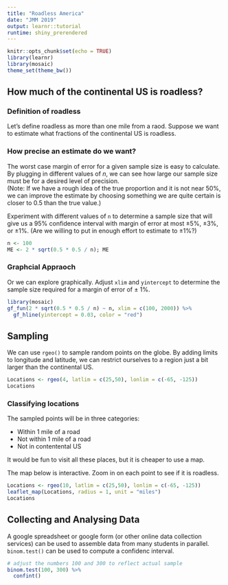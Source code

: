 ```yaml
---
title: "Roadless America"
date: "JMM 2019"
output: learnr::tutorial
runtime: shiny_prerendered
---
```


```r
knitr::opts_chunk$set(echo = TRUE)
library(learnr)
library(mosaic)
theme_set(theme_bw())
```


## How much of the continental US is roadless?

### Definition of roadless

Let's define roadless as more than one mile from a raod.  Suppose we want to estimate
what fractions of the continental US is roadless.

### How precise an estimate do we want?

The worst case margin of error for a given sample size is easy to calculate.
By plugging in different values of $n$, we can see how large our sample size must
be for a desired level of precision.  
(Note: If we have a rough idea of the true proportion and it
is not near 50%, we can improve the estimate by choosing something we are quite certain is
closer to 0.5 than the true value.)

Experiment with different values of `n` to determine a sample size that will give us a 95%
confidence interval with margin of error at most $\pm 5$%, $\pm3$%, or $\pm1$%. 
(Are we willing to put in enough effort to estimate to $\pm1$%?)

```r
n <- 100
ME <- 2 * sqrt(0.5 * 0.5 / n); ME
```

### Graphcial Appraoch

Or we can explore graphically.  Adjust `xlim` and `yintercept` to determine the sample size
required for a margin of error of $\pm$ 1%.

```r
library(mosaic)
gf_fun(2 * sqrt(0.5 * 0.5 / n) ~ n, xlim = c(100, 2000)) %>%
  gf_hline(yintercept = 0.03, color = "red")
```

## Sampling 

We can use `rgeo()` to sample random points on the globe.  By adding limits to longitude and 
latitude, we can restrict ourselves to a region just a bit larger than the continental US.

```r
Locations <- rgeo(4, latlim = c(25,50), lonlim = c(-65, -125))
Locations
```

### Classifying locations

The sampled points will be in three categories:

* Within 1 mile of a road
* Not within 1 mile of a road
* Not in contentental US

It would be fun to visit all these places, but it is cheaper to use a map.

The map below is interactive.  Zoom in on each point to see if it is roadless.

```r
Locations <- rgeo(10, latlim = c(25,50), lonlim = c(-65, -125))
leaflet_map(Locations, radius = 1, unit = "miles")
Locations
```

## Collecting and Analysing Data

A google spreadsheet or google form (or other online data collection services) can be used
to assemble data from many students in parallel.  `binom.test()` can be used to compute
a confidenc interval.

```r
# adjust the numbers 100 and 300 to reflect actual sample 
binom.test(100, 300) %>% 
  confint()
```